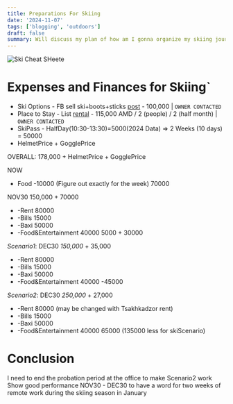 ```yaml
---
title: Preparations For Skiing
date: '2024-11-07'
tags: ['blogging', 'outdoors']
draft: false
summary: Will discuss my plan of how am I gonna organize my skiing journey this season
---
```


![Ski Cheat SHeete](https://github.com/puls369ar/artamuses/blob/master/public/static/images/skiCheatSheet.png)

# Expenses and Finances for Skiing`
* Ski Options - FB sell ski+boots+sticks [post](https://www.facebook.com/share/p/125K678ZxdZ) - 100,000 | `OWNER CONTACTED` 
* Place to Stay - List [rental](https://www.list.am/item/20278093#) - 115,000 AMD / 2 (people) / 2 (half month) | `OWNER CONTACTED`
* SkiPass - HalfDay(10:30-13:30)=5000(2024 Data) => 2 Weeks (10 days) = 50000
* HelmetPrice + GogglePrice

OVERALL: 178,000 + HelmetPrice + GogglePrice


NOW
* Food -10000 (Figure out exactly for the week)
70000

NOV30 	150,000 + 70000
* -Rent 80000
* -Bills 15000
* -Baxi 50000
* -Food&Entertainment 40000 
5000 + 30000

*Scenario1*: DEC30		*150,000* + 35,000
* -Rent 80000
* -Bills 15000
* -Baxi 50000
* -Food&Entertainment 40000
-45000

*Scenario2*: DEC30		*250,000* + 27,000
* -Rent 80000 (may be changed with Tsakhkadzor rent)
* -Bills 15000
* -Baxi 50000
* -Food&Entertainment 40000
65000 (135000 less for skiScenario)



# Conclusion 
I need to end the probation period at the office to make Scenario2 work
Show good performance NOV30 - DEC30 to have a word for two weeks of remote work during the skiing season in January
 
